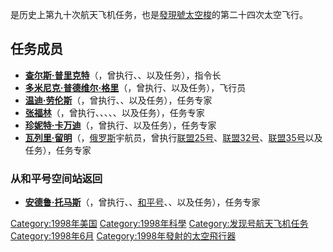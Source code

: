 {{unreferenced|time=2019-01-31T01:17:20+00:00}}
{{noteTA
|G1=Aero
}}
{{Infobox spaceflight
| operator           = [[美国国家航空航天局|美国国家航空航天局]]
| name               = {{lang|en|STS-91}}
| insignia           = Sts-91-patch.svg
| spacecraft         = {{OV|103}}
| crew_size          = 7
| launch_site        = 佛罗里达州[[肯尼迪航天中心|肯尼迪航天中心]]<br />{{lang|en|LC 39A}}
| landing_site       = 佛罗里达州[[肯尼迪航天中心|肯尼迪航天中心]]
| launch_date        = 1998年6月2日<br />18:06:24（EDT）
| landing_date       = 1998年6月12日<br />14:00:17（EDT）
| mission_duration   = 9天19小时55分钟1秒
| launch_mass        = 
| landing_mass       = {{convert|117861|kg}}
| payload_mass       = {{convert|16537|kg}}
| orbit_apoapsis     = 373千米
| orbit_periapsis    = 350千米
| apsis              = 地
| orbit_reference    = [[地心轨道|地心轨道]]
| orbit_regime       = [[近地轨道|近地轨道]]
| orbit_inclination  = 51.60°
| orbit_period       = 91.8分钟
| distance_travelled = 5,800,000千米
| crew_photo         = STS-91_crew.jpg
| crew_photo_caption = 后排左起：张福林、卡万迪、留明<br />前排左起：劳伦斯、格里、普里克特、托马斯
| next_mission       = [[File:STS-95_Patch.svg|25px]] {{lang|en|[[STS-95|STS-95]]}}
| programme          = [[美國太空梭計劃|美國太空梭計劃]]
| previous_mission   = [[File:Sts-90-patch.svg|27px]] {{lang|en|[[STS-90|STS-90]]}}
|}}

'''{{lang|en|STS-91}}'''是历史上第九十次航天飞机任务，也是[[發現號太空梭|發現號太空梭]]的第二十四次太空飞行。

== 任务成员 ==
* '''[[查尔斯·普里克特|查尔斯·普里克特]]'''（{{lang|en|Charles J. Precourt}}，曾执行{{lang|en|[[STS-55|STS-55]]}}、{{lang|en|[[STS-71|STS-71]]}}、{{lang|en|[[STS-84|STS-84]]}}以及{{lang|en|STS-91}}任务），指令长
* '''[[多米尼克·普德维尔·格里|多米尼克·普德维尔·格里]]'''（{{lang|en|Dominic L. Pudwill Gorie}}，曾执行{{lang|en|STS-91}}、{{lang|en|[[STS-99|STS-99]]}}以及{{lang|en|[[STS-108|STS-108]]}}任务），飞行员
* '''[[温迪·劳伦斯|温迪·劳伦斯]]'''（{{lang|en|Wendy B. Lawrence}}，曾执行{{lang|en|[[STS-67|STS-67]]}}、{{lang|en|[[STS-86|STS-86]]}}、{{lang|en|STS-91}}以及{{lang|en|[[STS-114|STS-114]]}}任务），任务专家
* '''[[張福林|张福林]]'''（{{lang|en|Franklin Chang-Diaz}}，曾执行{{lang|en|[[STS-61-C|STS-61-C]]}}、{{lang|en|[[STS-34|STS-34]]}}、{{lang|en|[[STS-46|STS-46]]}}、{{lang|en|[[STS-60|STS-60]]}}、{{lang|en|[[STS-75|STS-75]]}}、{{lang|en|STS-91}}以及{{lang|en|[[STS-111|STS-111]]}}任务），任务专家
*'''[[珍妮特·卡万迪|珍妮特·卡万迪]]'''（{{lang|en|Janet L. Kavandi}}，曾执行{{lang|en|STS-91}}、{{lang|en|[[STS-99|STS-99]]}}以及{{lang|en|[[STS-104|STS-104]]}}任务），任务专家
* '''[[瓦列里·留明|瓦列里·留明]]'''（{{lang|en|Valery Ryumin}}，[[俄罗斯|俄罗斯]]宇航员，曾执行[[联盟25号|联盟25号]]、[[联盟32号|联盟32号]]、[[联盟35号|联盟35号]]以及{{lang|en|STS-91}}任务），任务专家

=== 从和平号空间站返回 ===
* '''[[安德鲁·托马斯|安德鲁·托马斯]]'''（{{lang|en|Andrew S. W. Thomas}}，曾执行{{lang|en|[[STS-77|STS-77]]}}、{{lang|en|[[STS-89|STS-89]]}}、[[和平號太空站|和平号]]、{{lang|en|STS-91}}、{{lang|en|[[STS-102|STS-102]]}}以及{{lang|en|[[STS-114|STS-114]]}}任务），任务专家

{{发现号航天飞机}}

[[Category:1998年美国|Category:1998年美国]]
[[Category:1998年科學|Category:1998年科學]]
[[Category:发现号航天飞机任务|Category:发现号航天飞机任务]]
[[Category:1998年6月|Category:1998年6月]]
[[Category:1998年發射的太空飛行器|Category:1998年發射的太空飛行器]]